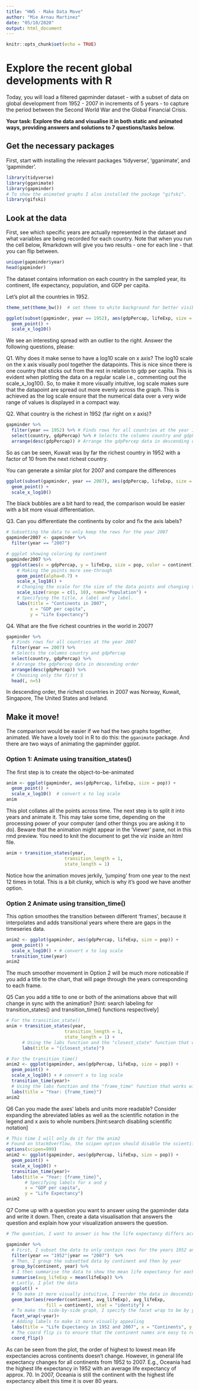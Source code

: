 ---
title: "HW5 - Make Data Move"
author: "Mie Arnau Martinez"
date: "05/10/2020"
output: html_document
---

```{r setup, include=FALSE}
knitr::opts_chunk$set(echo = TRUE)
```

#  Explore the recent global developments with R
Today, you will load a filtered gapminder dataset -  with a subset of data on global development from 1952 - 2007 in increments of 5 years - to capture the period between the Second World War and the Global Financial Crisis. 

**Your task: Explore the data and visualise it in both static and animated ways, providing answers and solutions to 7 questions/tasks below.**

## Get the necessary packages
First, start with installing the relevant packages 'tidyverse', 'gganimate', and 'gapminder'.

```{r libraries, echo = FALSE}
library(tidyverse)
library(gganimate)
library(gapminder)
# To show the animated graphs I also installed the package "gifski".
library(gifski)
```

## Look at the data
First, see which specific years are actually represented in the dataset and what variables are being recorded for each country. Note that when you run the cell below, Rmarkdown will give you two results - one for each line - that you can flip between.
```{r}
unique(gapminder$year)
head(gapminder)
```
The dataset contains information on each country in the sampled year, its continent, life expectancy, population, and GDP per capita.

Let's plot all the countries in 1952.
```{r 1957}
theme_set(theme_bw())  # set theme to white background for better visibility

ggplot(subset(gapminder, year == 1952), aes(gdpPercap, lifeExp, size = pop)) +
  geom_point() +
  scale_x_log10() 
```
We see an interesting spread with an outlier to the right. Answer the following questions, please:

Q1. Why does it make sense to have a log10 scale on x axis?
The log10 scale on the x axis visually pool together the datapoints. This is nice since there is one country that sticks out from the rest in relation to gdp per capita. This is evident when plotting the data on a regular scale i.e., commenting out the scale_x_log10(). So, to make it more visually intuitive, log scale makes sure that the datapoint are spread out more evenly across the graph. This is achieved as the log scale ensure that the numerical data over a very wide range of values is displayed in a compact way.

Q2. What country is the richest in 1952 (far right on x axis)? 
```{r}
gapminder %>% 
  filter(year == 1952) %>% # Finds rows for all countries at the year 1952
  select(country, gdpPercap) %>% # Selects the columns country and gdpPercap
  arrange(desc(gdpPercap)) # Arrange the gdpPercep data in descending order 

```
So as can be seen, Kuwait was by far the richest country in 1952 with a factor of 10 from the next richest country.

You can generate a similar plot for 2007 and compare the differences
```{r 2007}
ggplot(subset(gapminder, year == 2007), aes(gdpPercap, lifeExp, size = pop)) +
  geom_point() +
  scale_x_log10() 
```
The black bubbles are a bit hard to read, the comparison would be easier with a bit more visual differentiation.

Q3. Can you differentiate the continents by color and fix the axis labels?
```{r}
# Subsetting the data to only keep the rows for the year 2007
gapminder2007 <- gapminder %>% 
  filter(year == "2007") 

# ggplot showing coloring by continent
gapminder2007 %>%  
  ggplot(aes(x = gdpPercap, y = lifeExp, size = pop, color = continent)) +
    # Making the points more see-through
    geom_point(alpha=0.7) + 
    scale_x_log10() +
    # Changing the scale for the size of the data points and changing the       name from "pop" to "Population".
    scale_size(range = c(1, 10), name="Population") + 
    # Specifying the title, x label and y label.
    labs(title = "Continents in 2007", 
         x = "GDP per capita", 
         y = "Life Expectancy")
```


Q4. What are the five richest countries in the world in 2007?
```{r}
gapminder %>% 
  # Finds rows for all countries at the year 2007
  filter(year == 2007) %>% 
  # Selects the columns country and gdpPercap
  select(country, gdpPercap) %>% 
  # Arrange the gdpPercep data in descending order
  arrange(desc(gdpPercap)) %>% 
  # Choosing only the first 5
  head(, n=5) 

```
In descending order, the richest countries in 2007 was Norway, Kuwait, Singapore, The United States and Ireland.



##  Make it move!

The comparison would be easier if we had the two graphs together, animated. We have a lovely tool in R to do this: the `gganimate` package. And there are two ways of animating the gapminder ggplot.

### Option 1: Animate using transition_states() 

The first step is to create the object-to-be-animated
```{r anim1 start}
anim <- ggplot(gapminder, aes(gdpPercap, lifeExp, size = pop)) +
  geom_point() +
  scale_x_log10()  # convert x to log scale
anim
```

This plot collates all the points across time. The next step is to split it into years and animate it. This may take some time, depending on the processing power of your computer (and other things you are asking it to do). Beware that the animation might appear in the 'Viewer' pane, not in this rmd preview. You need to knit the document to get the viz inside an html file.

```{r anim1}
anim + transition_states(year, 
                      transition_length = 1,
                      state_length = 1)

```
Notice how the animation moves jerkily, 'jumping' from one year to the next 12 times in total. This is a bit clunky, which is why it's good we have another option. 


### Option 2 Animate using transition_time()
This option smoothes the transition between different 'frames', because it interpolates and adds transitional years where there are gaps in the timeseries data.

```{r anim2}
anim2 <- ggplot(gapminder, aes(gdpPercap, lifeExp, size = pop)) +
  geom_point() +
  scale_x_log10() + # convert x to log scale
  transition_time(year)
anim2
```

The much smoother movement in Option 2 will be much more noticeable if you add a title to the chart, that will page through the years corresponding to each frame.


Q5 Can you add a title to one or both of the animations above that will change in sync with the animation? [hint: search labeling for transition_states() and transition_time() functions respectively]
```{r}
# For the transition_state()
anim + transition_states(year, 
                      transition_length = 1,
                      state_length = 1) +
      # Using the labs function and the "closest_state" function that works       with transition_states()
      labs(title = "{closest_state}")

# For the transition_time()
anim2 <- ggplot(gapminder, aes(gdpPercap, lifeExp, size = pop)) +
  geom_point() +
  scale_x_log10() + # convert x to log scale
  transition_time(year)+
  # Using the labs function and the "frame_time" function that works with     transition_time()
  labs(title = "Year: {frame_time}")
anim2
```


Q6 Can you made the axes' labels and units more readable? Consider expanding the abreviated lables as well as the scientific notation in the legend and x axis to whole numbers.[hint:search disabling scientific notation]
```{r}
# This time I will only do it for the anim2
# Found on StackOverflow, the scipen option should disable the scientific notation when set to a high value as this value determines how likely it is that the scientific notation will be triggered.
options(scipen=999)
anim2 <- ggplot(gapminder, aes(gdpPercap, lifeExp, size = pop)) +
  geom_point() +
  scale_x_log10() +
  transition_time(year)+
  labs(title = "Year: {frame_time}", 
       # Specifying labels for x and y
       x = "GDP per capita", 
       y = "Life Expectancy")
anim2
```


Q7 Come up with a question you want to answer using the gapminder data and write it down. Then, create a data visualisation that answers the question and explain how your visualization answers the question.
```{r}
# The question, I want to answer is how the life expectancy differs across continents and how they have changed from 1952 to 2007. I visualize this by making a side-by-side bar plot that shows the mean life expectancy per continent for 1952 and 2007, respectively.

gapminder %>% 
  # First, I subset the data to only contain rows for the years 1952 and 2007
  filter(year == "1952"|year == "2007")  %>%
  # Then, I group the subsetted data by continent and then by year
  group_by(continent, year) %>% 
  # I then summarise the data to show the mean life expectancy for each group
  summarise(avg_lifeExp = mean(lifeExp)) %>% 
  # Lastly, I plot the data
  ggplot() +
  # To make it more visually intuitive, I reorder the data in descending       order. This is done using the reorder function. Furthermore, I color each    continent in distinct colors. And as I have already calculated the mean, I   just want to show the data points as they are so I choose the stat =         "identity".
  geom_bar(aes(reorder(continent, avg_lifeExp), avg_lifeExp, 
               fill = continent), stat = "identity") +
  # To make the side-by-side graph, I specify the facet wrap to be by year
  facet_wrap(~year)+
  # Adding labels to make it more visually appealing
  labs(title = "Life Expectancy in 1952 and 2007", x = "Continents", y = "Life Expectancy")+
  # The coord flip is to ensure that the continent names are easy to read as this flips the x and y axis so the bars are horizontal instead of vertical
  coord_flip()

```
As can be seen from the plot, the order of highest to lowest mean life expectancies across continents doesn't change. However, in general life expectancy changes for all continents from 1952 to 2007. E.g., Oceania had the highest life expectancy in 1952 with an average life expectancy of approx. 70. In 2007, Oceania is still the continent with the highest life expectancy albeit this time it is over 80 years.


